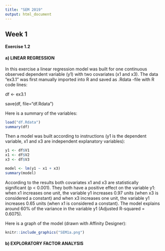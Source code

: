 ```yaml
---
title: "SEM 2019"
output: html_document
---
```


## Week 1


#### Exercise 1.2


#### a) LINEAR REGRESSION


In this exercise a linear regression model was built for one continuous observed dependent variable (y1) with two covariates (x1 and x3). The data "ex3.1" was first manually imported into R and saved as .Rdata -file with R code lines:


df <- ex3.1


save(df, file="df.Rdata")


Here is a summary of the variables:

```r
load("df.Rdata")
summary(df)
```

Then a model was built according to instructions (y1 is the dependent variable, x1 and x3 are independent explanatory variables):

```r
y1 <- df$V1
x1 <- df$V2
x3 <- df$V3

model <- lm(y1 ~ x1 + x3)
summary(model)
```

According to the results both covariates x1 and x3 are statistically significant (p < 0.001). They both have a positive effect on the variable y1: when x1 increases one unit, the variable y1 increases 0.97 units (when x3 is considered a constant) and when x3 increases one unit, the variable y1 increases 0.65 units (when x1 is considered a constant). The model explains around 60% of the variance in the variable y1 (Adjusted R-squared = 0.6075).

Here is a graph of the model (drawn with Affinity Designer):

```r
knitr::include_graphics("SEM1a.png")
```




#### b) EXPLORATORY FACTOR ANALYSIS

